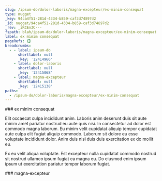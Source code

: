 ```yaml
---
slug: /ipsum-do/dolor-laboris/magna-excepteur/ex-minim-consequat
type: nugget
_key: 94ca4f51-281d-4334-b859-caf3d74897d2
_id: nugget/94ca4f51-281d-4334-b859-caf3d74897d2
_rev: _iKCEn3C---
fspath: blah/ipsum-do/dolor-laboris/magna-excepteur/ex-minim-consequat.md
label: ex minim consequat
pageRefs: {}
breadcrumbs:
  - - label: ipsum-do
      shortlabel: null
      _key: '12414966'
    - label: dolor-laboris
      shortlabel: null
      _key: '12415068'
    - label: magna-excepteur
      shortlabel: null
      _key: '12415138'
paths:
  - /ipsum-do/dolor-laboris/magna-excepteur/ex-minim-consequat
---
```


<NuggetArea>
<Nugget slug="/ipsum-do/dolor-laboris/magna-excepteur/ex-minim-consequat" type="nugget" _key="94ca4f51-281d-4334-b859-caf3d74897d2" _id="nugget/94ca4f51-281d-4334-b859-caf3d74897d2" _rev="_iKCEn3C---" fspath="blah/ipsum-do/dolor-laboris/magna-excepteur/ex-minim-consequat.md" label="ex minim consequat" paths="/ipsum-do/dolor-laboris/magna-excepteur/ex-minim-consequat">
<NuggetBody>
### ex minim consequat

Elit occaecat culpa incididunt anim. Laboris anim deserunt duis sit aute minim amet pariatur nostrud eu aute quis nisi. In consectetur ad dolor est commodo magna laborum. Eu minim velit cupidatat aliquip tempor cupidatat aute culpa elit fugiat aliquip commodo. Laborum sit dolore eu esse voluptate incididunt dolor. Anim duis nisi duis duis exercitation ex do mollit eu.

Ex eu velit aliqua voluptate. Est excepteur nulla cupidatat commodo nostrud sit nostrud ullamco ipsum fugiat ea magna eu. Do eiusmod enim ipsum ipsum ut exercitation pariatur tempor laborum fugiat.

</NuggetBody>
<Breadcrumbs>
<Crumbs>
<Crumb _key="12414966" label="ipsum-do" /><Crumb _key="12415068" label="dolor-laboris" /><Crumb _key="12415138" label="magna-excepteur" />
</Crumbs>
</Breadcrumbs>
</Nugget>

<NuggetsInbound>
</NuggetsInbound>
<NuggetsOutbound>
</NuggetsOutbound>
</NuggetArea>
<PassagesInbound>
<Passage direction="inbound" type="passage" _key="12415138" _id="passage/12415138" _rev="_iKCEn3----" label="magna-excepteur" passage="magna-excepteur" fspath="blah/ipsum-do/dolor-laboris/magna-excepteur" paths="/ipsum-do/dolor-laboris/magna-excepteur" slug="/ipsum-do/dolor-laboris/magna-excepteur">
<NuggetBody>
### magna-excepteur

</NuggetBody>
<Breadcrumbs>
<Crumbs>
<Crumb _key="12414966" label="ipsum-do" /><Crumb _key="12415068" label="dolor-laboris" />
</Crumbs>
</Breadcrumbs>
</Passage>

</PassagesInbound>
<PassagesOutbound>
</PassagesOutbound>